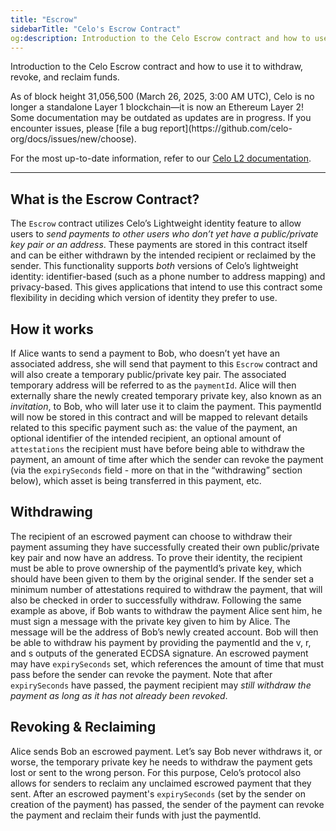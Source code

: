 ```yaml
---
title: "Escrow"
sidebarTitle: "Celo's Escrow Contract"
og:description: Introduction to the Celo Escrow contract and how to use it to withdraw, revoke, and reclaim funds.
---
```


Introduction to the Celo Escrow contract and how to use it to withdraw, revoke, and reclaim funds.

<Warning>
As of block height 31,056,500 (March 26, 2025, 3:00 AM UTC), Celo is no longer a standalone Layer 1 blockchain—it is now an Ethereum Layer 2!
Some documentation may be outdated as updates are in progress. If you encounter issues, please [file a bug report](https://github.com/celo-org/docs/issues/new/choose).

For the most up-to-date information, refer to our [Celo L2 documentation](/build#celo-l2-mainnet).
</Warning>

---

## What is the Escrow Contract?

The `Escrow` contract utilizes Celo’s Lightweight identity feature to allow users to _send payments to other users who don’t yet have a public/private key pair or an address_. These payments are stored in this contract itself and can be either withdrawn by the intended recipient or reclaimed by the sender. This functionality supports _both_ versions of Celo’s lightweight identity: identifier-based \(such as a phone number to address mapping\) and privacy-based. This gives applications that intend to use this contract some flexibility in deciding which version of identity they prefer to use.

## How it works

If Alice wants to send a payment to Bob, who doesn’t yet have an associated address, she will send that payment to this `Escrow` contract and will also create a temporary public/private key pair. The associated temporary address will be referred to as the `paymentId`. Alice will then externally share the newly created temporary private key, also known as an _invitation_, to Bob, who will later use it to claim the payment. This paymentId will now be stored in this contract and will be mapped to relevant details related to this specific payment such as: the value of the payment, an optional identifier of the intended recipient, an optional amount of `attestations` the recipient must have before being able to withdraw the payment, an amount of time after which the sender can revoke the payment \(via the `expirySeconds` field - more on that in the “withdrawing” section below\), which asset is being transferred in this payment, etc.

## Withdrawing

The recipient of an escrowed payment can choose to withdraw their payment assuming they have successfully created their own public/private key pair and now have an address. To prove their identity, the recipient must be able to prove ownership of the paymentId’s private key, which should have been given to them by the original sender. If the sender set a minimum number of attestations required to withdraw the payment, that will also be checked in order to successfully withdraw. Following the same example as above, if Bob wants to withdraw the payment Alice sent him, he must sign a message with the private key given to him by Alice. The message will be the address of Bob’s newly created account. Bob will then be able to withdraw his payment by providing the paymentId and the v, r, and s outputs of the generated ECDSA signature. An escrowed payment may have `expirySeconds` set, which references the amount of time that must pass before the sender can revoke the payment. Note that after `expirySeconds` have passed, the payment recipient may _still withdraw the payment as long as it has not already been revoked_.

## Revoking & Reclaiming

Alice sends Bob an escrowed payment. Let’s say Bob never withdraws it, or worse, the temporary private key he needs to withdraw the payment gets lost or sent to the wrong person. For this purpose, Celo’s protocol also allows for senders to reclaim any unclaimed escrowed payment that they sent. After an escrowed payment's `expirySeconds` \(set by the sender on creation of the payment\) has passed, the sender of the payment can revoke the payment and reclaim their funds with just the paymentId.